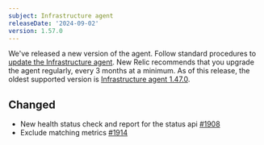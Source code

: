 ```yaml
---
subject: Infrastructure agent
releaseDate: '2024-09-02'
version: 1.57.0
---
```


We've released a new version of the agent. Follow standard procedures to [update the Infrastructure agent](https://docs.newrelic.com/docs/infrastructure/install-configure-manage-infrastructure/update-or-uninstall/update-infrastructure-agent).
New Relic recommends that you upgrade the agent regularly, every 3 months at a minimum. As of this release, the oldest supported version is [Infrastructure agent 1.47.0](https://docs.newrelic.com/docs/release-notes/infrastructure-release-notes/infrastructure-agent-release-notes/new-relic-infrastructure-agent-1470/).

## Changed

* New health status check and report for the status api [#1908](https://github.com/newrelic/infrastructure-agent/pull/1908)
* Exclude matching metrics [#1914](https://github.com/newrelic/infrastructure-agent/pull/1914)
